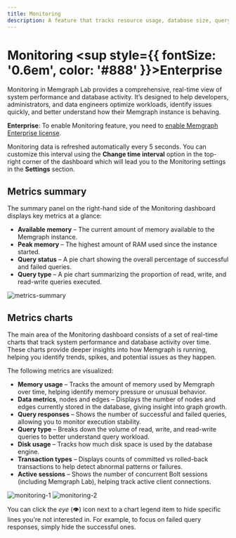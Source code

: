 ```yaml
---
title: Monitoring
description: A feature that tracks resource usage, database size, query activity, transaction flow, and active sessions, providing real-time insights into database performance.
---
```



# Monitoring <sup style={{ fontSize: '0.6em', color: '#888' }}>Enterprise</sup>

Monitoring in Memgraph Lab provides a comprehensive, real-time view of system
performance and database activity. It’s designed to help developers,
administrators, and data engineers optimize workloads, identify issues quickly,
and better understand how their Memgraph instance is behaving.

<Callout type="info">

**Enterprise**: To enable Monitoring feature, you need to [enable Memgraph
Enterprise license](/database-management/enabling-memgraph-enterprise).

</Callout>

Monitoring data is refreshed automatically every 5 seconds. You can customize
this interval using the **Change time interval** option in the top-right corner
of the dashboard which will lead you to the Monitoring settings in the
**Settings** section.

## Metrics summary

The summary panel on the right-hand side of the Monitoring dashboard displays key metrics at a glance:
- **Available memory** – The current amount of memory available to the Memgraph instance.
- **Peak memory** – The highest amount of RAM used since the instance started.
- **Query status** – A pie chart showing the overall percentage of successful and failed queries.
- **Query type** – A pie chart summarizing the proportion of read, write, and read-write queries executed.

![metrics-summary](/pages/data-visualization/features/monitoring/metrics-summary.png)

## Metrics charts

The main area of the Monitoring dashboard consists of a set of real-time charts
that track system performance and database activity over time. These charts
provide deeper insights into how Memgraph is running, helping you identify
trends, spikes, and potential issues as they happen.

The following metrics are visualized:
- **Memory usage** – Tracks the amount of memory used by Memgraph over time, helping identify memory pressure or unusual behavior.
- **Data metrics**, nodes and edges – Displays the number of nodes and edges currently stored in the database, giving insight into graph growth.
- **Query responses** – Shows the number of successful and failed queries, allowing you to monitor execution stability.
- **Query type** – Breaks down the volume of read, write, and read-write queries to better understand query workload.
- **Disk usage** – Tracks how much disk space is used by the database engine.
- **Transaction types** – Displays counts of committed vs rolled-back transactions to help detect abnormal patterns or failures.
- **Active sessions** – Shows the number of concurrent Bolt sessions (including Memgraph Lab), helping track active client connections.

![monitoring-1](/pages/data-visualization/features/monitoring/monitoring-1.png)
![monitoring-2](/pages/data-visualization/features/monitoring/monitoring-2.png)

You can click the *eye* (👁️) icon next to a chart legend item to hide specific lines
you're not interested in. For example, to focus on failed query responses,
simply hide the successful ones.

<CommunityLinks/>